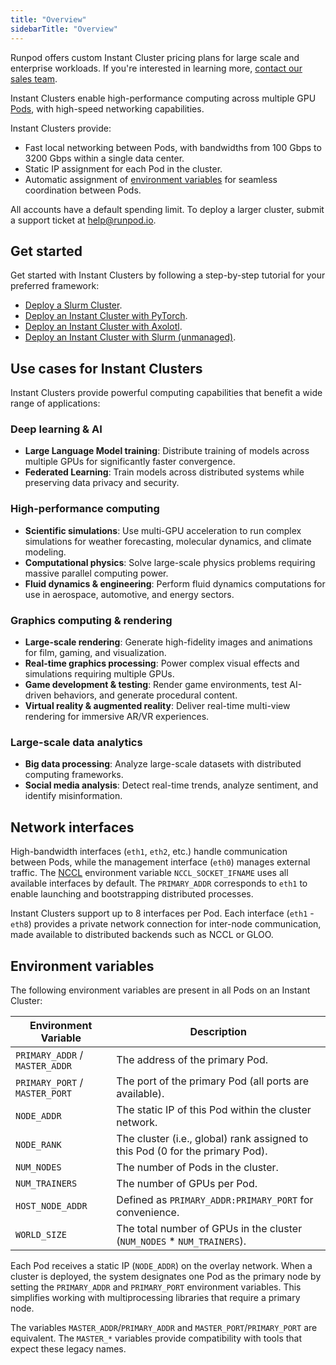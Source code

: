 ```yaml
---
title: "Overview"
sidebarTitle: "Overview"
---
```


<Tip>

Runpod offers custom Instant Cluster pricing plans for large scale and enterprise workloads. If you're interested in learning more, [contact our sales team](https://meetings.hubspot.com/runpodsales/runpod).

</Tip>

Instant Clusters enable high-performance computing across multiple GPU [Pods](/pods/overview), with high-speed networking capabilities.

Instant Clusters provide:

* Fast local networking between Pods, with bandwidths from 100 Gbps to 3200 Gbps within a single data center.
* Static IP assignment for each Pod in the cluster.
* Automatic assignment of [environment variables](#environment-variables) for seamless coordination between Pods.

<Info>

All accounts have a default spending limit. To deploy a larger cluster, submit a support ticket at [help@runpod.io](mailto:help@runpod.io).

</Info>

## Get started

Get started with Instant Clusters by following a step-by-step tutorial for your preferred framework:

* [Deploy a Slurm Cluster](/instant-clusters/slurm-clusters).
* [Deploy an Instant Cluster with PyTorch](/instant-clusters/pytorch).
* [Deploy an Instant Cluster with Axolotl](/instant-clusters/axolotl).
* [Deploy an Instant Cluster with Slurm (unmanaged)](/instant-clusters/slurm).

## Use cases for Instant Clusters

Instant Clusters provide powerful computing capabilities that benefit a wide range of applications:

### Deep learning & AI

* **Large Language Model training**: Distribute training of models across multiple GPUs for significantly faster convergence.
* **Federated Learning**: Train models across distributed systems while preserving data privacy and security.

### High-performance computing

* **Scientific simulations**: Use multi-GPU acceleration to run complex simulations for weather forecasting, molecular dynamics, and climate modeling.
* **Computational physics**: Solve large-scale physics problems requiring massive parallel computing power.
* **Fluid dynamics & engineering**: Perform fluid dynamics computations for use in aerospace, automotive, and energy sectors.

### Graphics computing & rendering

* **Large-scale rendering**: Generate high-fidelity images and animations for film, gaming, and visualization.
* **Real-time graphics processing**: Power complex visual effects and simulations requiring multiple GPUs.
* **Game development & testing**: Render game environments, test AI-driven behaviors, and generate procedural content.
* **Virtual reality & augmented reality**: Deliver real-time multi-view rendering for immersive AR/VR experiences.

### Large-scale data analytics

* **Big data processing**: Analyze large-scale datasets with distributed computing frameworks.
* **Social media analysis**: Detect real-time trends, analyze sentiment, and identify misinformation.

## Network interfaces

High-bandwidth interfaces (`eth1`, `eth2`, etc.) handle communication between Pods, while the management interface (`eth0`) manages external traffic. The [NCCL](https://developer.nvidia.com/nccl) environment variable `NCCL_SOCKET_IFNAME` uses all available interfaces by default. The `PRIMARY_ADDR` corresponds to `eth1` to enable launching and bootstrapping distributed processes.

Instant Clusters support up to 8 interfaces per Pod. Each interface (`eth1` - `eth8`) provides a private network connection for inter-node communication, made available to distributed backends such as NCCL or GLOO.

## Environment variables

The following environment variables are present in all Pods on an Instant Cluster:

| Environment Variable           | Description                                                                   |
| ------------------------------ | ----------------------------------------------------------------------------- |
| `PRIMARY_ADDR` / `MASTER_ADDR` | The address of the primary Pod.                                               |
| `PRIMARY_PORT` / `MASTER_PORT` | The port of the primary Pod (all ports are available).                        |
| `NODE_ADDR`                    | The static IP of this Pod within the cluster network.                         |
| `NODE_RANK`                    | The cluster (i.e., global) rank assigned to this Pod (0 for the primary Pod). |
| `NUM_NODES`                    | The number of Pods in the cluster.                                            |
| `NUM_TRAINERS`                 | The number of GPUs per Pod.                                                   |
| `HOST_NODE_ADDR`               | Defined as `PRIMARY_ADDR:PRIMARY_PORT` for convenience.                       |
| `WORLD_SIZE`                   | The total number of GPUs in the cluster (`NUM_NODES` \* `NUM_TRAINERS`).      |

Each Pod receives a static IP (`NODE_ADDR`) on the overlay network. When a cluster is deployed, the system designates one Pod as the primary node by setting the `PRIMARY_ADDR` and `PRIMARY_PORT` environment variables. This simplifies working with multiprocessing libraries that require a primary node.

The variables `MASTER_ADDR`/`PRIMARY_ADDR` and `MASTER_PORT`/`PRIMARY_PORT` are equivalent. The `MASTER_*` variables provide compatibility with tools that expect these legacy names.
